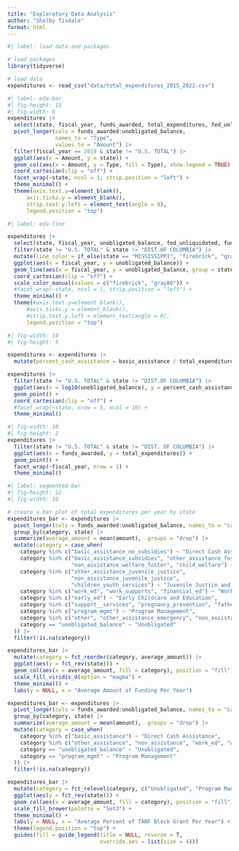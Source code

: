 ```yaml
---
title: "Exploratory Data Analysis"
author: "Shelby Tisdale"
format: html
---
```


```r
#| label: load-data-and-packages

# load packages
library(tidyverse)

# load data
expenditures <- read_csv("data/total_expenditures_2015_2022.csv")
```

```r
#| label: eda-bar
#| fig-height: 15
#| fig-width: 8
expenditures |>
  select(state, fiscal_year, funds_awarded, total_expenditures, fed_unliquidated, unobligated_balance) |>
  pivot_longer(cols = funds_awarded:unobligated_balance,
               names_to = "Type",
               values_to = "Amount") |>
  filter(fiscal_year == 2019 & state != "U.S. TOTAL") |>
  ggplot(aes(x = Amount, y = state)) +
  geom_col(aes(x = Amount, y = Type, fill = Type), show.legend = TRUE) +
  coord_cartesian(clip = "off") +
  facet_wrap(~state, ncol = 1, strip.position = "left") +
  theme_minimal() +
  theme(axis.text.y=element_blank(), 
      axis.ticks.y = element_blank(),
      strip.text.y.left = element_text(angle = 0),
      legend.position = "top")
```
```r
#| label: eda-line

expenditures |>
  select(state, fiscal_year, unobligated_balance, fed_unliquidated, funds_awarded) |>
  filter(state != "U.S. TOTAL" & state != "DIST.OF COLUMBIA") |>
  mutate(line_color = if_else(state == "MISSISSIPPI", "firebrick", "gray80")) |>
  ggplot(aes(x = fiscal_year, y = unobligated_balance)) +
  geom_line(aes(x = fiscal_year, y = unobligated_balance, group = state, color = line_color), show.legend = FALSE) +
  coord_cartesian(clip = "off") +
  scale_color_manual(values = c("firebrick", "gray80")) +
  #facet_wrap(~state, ncol = 1, strip.position = "left") +
  theme_minimal() +
  theme(#axis.text.y=element_blank(), 
      #axis.ticks.y = element_blank(),
      #strip.text.y.left = element_text(angle = 0),
      legend.position = "top")
```
```r
#| fig-width: 10
#| fig-height: 5

expenditures <- expenditures |>
  mutate(percent_cash_assistance = basic_assistance / total_expenditures)

expenditures |>
  filter(state != "U.S. TOTAL" & state != "DIST.OF COLUMBIA") |>
  ggplot(aes(x = log10(unobligated_balance), y = percent_cash_assistance*100), alpha = 0.5) +
  geom_point() +
  coord_cartesian(clip = "off") +
  #facet_wrap(~state, nrow = 5, ncol = 10) +
  theme_minimal()
```
```r
#| fig-width: 10
#| fig-height: 2
expenditures |>
  filter(state != "U.S. TOTAL" & state != "DIST. OF COLUMBIA") |>
  ggplot(aes(x = funds_awarded, y = total_expenditures)) +
  geom_point() +
  facet_wrap(~fiscal_year, nrow = 1) +
  theme_minimal()
```

```r
#| label: segmented-bar
#| fig-height: 12
#| fig-width: 10

# create a bar plot of total expenditures per year by state
expenditures_bar <- expenditures |>
  pivot_longer(cols = funds_awarded:unobligated_balance, names_to = "category", values_to = "amount") |>
  group_by(category, state) |>
  summarize(average_amount = mean(amount), .groups = "drop") |>
  mutate(category = case_when(
    category %in% c("basic_assistance_no_subsidies") ~ "Direct Cash Assistance",
    category %in% c("basic_assistance_subsidies", "other_assistance_foster",
                    "non_assistance_welfare_foster", "child_welfare") ~ "Child Welfare, Adoption, and Foster Care",
    category %in% c("other_assistance_juvenile_justice",
                    "non_assistance_juvenile_justice",
                    "children_youth_services") ~ "Juvenile Justice and Youth Services",
    category %in% c("work_ed", "work_supports", "financial_ed") ~ "Work, Education, and Training Activities",
    category %in% c("early_ed") ~ "Early Childcare and Education",
    category %in% c("support__services", "pregnancy_prevention", "fatherhood_programs", "home_visiting") ~ "Family Support and Formation Services",
    category %in% c("program_mgmt") ~ "Program Management",
    category %in% c("other", "other_assistance_emergency", "non_assistance_emergency", "eitc_refundable", "short_term_benefits", "non_eitc_refundable") ~ "Other",
    category == "unobligated_balance" ~ "Unobligated"
  )) |>
  filter(!is.na(category))

expenditures_bar |>
  mutate(category = fct_reorder(category, average_amount)) |>
  ggplot(aes(y = fct_rev(state))) +
  geom_col(aes(x = average_amount, fill = category), position = "fill") +
  scale_fill_viridis_d(option = "magma") +
  theme_minimal() +
  labs(y = NULL, x = "Average Amount of Funding Per Year")
```
```r
expenditures_bar <- expenditures |>
  pivot_longer(cols = funds_awarded:unobligated_balance, names_to = "category", values_to = "amount") |>
  group_by(category, state) |>
  summarize(average_amount = mean(amount), .groups = "drop") |>
  mutate(category = case_when(
    category %in% c("basic_assistance") ~ "Direct Cash Assistance",
    category %in% c("other_assistance", "non_assistance", "work_ed", "work_supports", "early_ed", "financial_ed", "eitc_refundable", "non_eitc_refundable", "short_term_benefits", "support__services", "children_youth_services", "pregnancy_prevention", "fatherhood_programs", "child_welfare", "home_visiting", "other") ~ "Subgrants",
    category == "unobligated_balance" ~ "Unobligated",
    category == "program_mgmt" ~ "Program Management"
  )) |>
  filter(!is.na(category))

expenditures_bar |>
  mutate(category = fct_relevel(category, c("Unobligated", "Program Management", "Subgrants", "Direct Cash Assistance"))) |>
  ggplot(aes(y = fct_rev(state))) +
  geom_col(aes(x = average_amount, fill = category), position = "fill") +
  scale_fill_brewer(palette = "Set3") +
  theme_minimal() +
  labs(y = NULL, x = "Average Percent of TANF Block Grant Per Year") +
  theme(legend.position = "top") +
  guides(fill = guide_legend(title = NULL, reverse = T,
                             override.aes = list(size = 4)))
```


